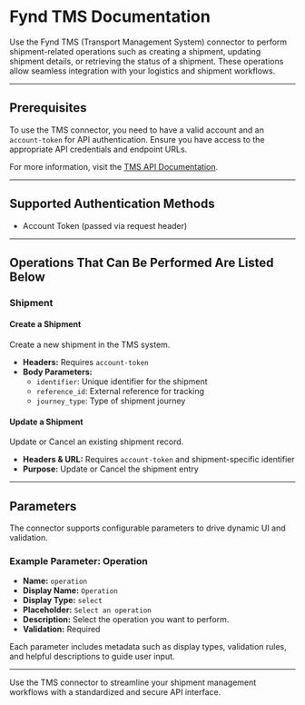 # Fynd TMS Documentation

Use the Fynd TMS (Transport Management System) connector to perform shipment-related operations such as creating a shipment, updating shipment details, or retrieving the status of a shipment. These operations allow seamless integration with your logistics and shipment workflows.

---

## Prerequisites

To use the TMS connector, you need to have a valid account and an `account-token` for API authentication. Ensure you have access to the appropriate API credentials and endpoint URLs.

For more information, visit the <a href="https://api.scm.fynd.com/tms/service/public/hyperlocal/redoc#tag/Shipment-v1.0/operation/generate_shipping_label" target="_blank">TMS API Documentation</a>.

---

## Supported Authentication Methods

- Account Token (passed via request header)

---

## Operations That Can Be Performed Are Listed Below

### Shipment

#### Create a Shipment

Create a new shipment in the TMS system.

- **Headers:** Requires `account-token`  
- **Body Parameters:**
  - `identifier`: Unique identifier for the shipment  
  - `reference_id`: External reference for tracking  
  - `journey_type`: Type of shipment journey  

#### Update a Shipment

Update or Cancel an existing shipment record.

- **Headers & URL:** Requires `account-token` and shipment-specific identifier  
- **Purpose:** Update or Cancel the shipment entry  

---

## Parameters

The connector supports configurable parameters to drive dynamic UI and validation.

### Example Parameter: Operation

- **Name:** `operation`  
- **Display Name:** `Operation`  
- **Display Type:** `select`  
- **Placeholder:** `Select an operation`  
- **Description:** Select the operation you want to perform.  
- **Validation:** Required  

Each parameter includes metadata such as display types, validation rules, and helpful descriptions to guide user input.

---

Use the TMS connector to streamline your shipment management workflows with a standardized and secure API interface.